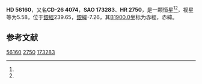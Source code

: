 {{Starbox begin
| name = HD 56160
}}
{{Starbox observe
| epoch = [[J2000.0|J2000.0]]
| constell = {{星座名待查}}<ref name=SIMBAD>{{cite web
 | url=http://simbad.u-strasbg.fr/simbad/sim-id?Ident=HR+2750
 | title=Pulsating variable Star
 | publisher=Centre de Données astronomiques de Strasbourg
 | work=SIMBAD
 | accessdate=2012-07-13
 | archive-date=2016-03-17
 | archive-url=https://web.archive.org/web/20160317075430/http://simbad.u-strasbg.fr/simbad/sim-id?Ident=HR+2750
 | dead-url=no
 }}</ref><ref name=DATA>{{cite web
 | url=http://vizier.u-strasbg.fr/viz-bin/VizieR-5?-out.add=.&-source=5050&-corr=PK=HR&-out.max=9999&HR=2750
 | title=VizieR Detailed Page
 | accessdate=2012-07-13
 | archive-date=2016-03-04
 | archive-url=https://web.archive.org/web/20160304204044/http://vizier.u-strasbg.fr/viz-bin/VizieR-5?-out.add=.&-source=5050&-corr=PK=HR&-out.max=9999&HR=2750
 | dead-url=no
 }}</ref>
| 星官 = 
| ra = {{RA|7|14|51.1}}<ref name=SIMBAD /><ref name=DATA />
| dec = {{DEC|-27|2|17}}<ref name=SIMBAD /><ref name=DATA />
| appmag_v = 5.58<ref name=SIMBAD /><ref name=DATA />
}}
{{Starbox character
| class = K4III<ref name=SIMBAD /><ref name=DATA />
| b-v = 1.22<ref name=SIMBAD /><ref name=DATA />
| u-b = 1.29<ref name=SIMBAD /><ref name=DATA />
| r-i = <ref name=SIMBAD /><ref name=DATA />
| variable = 
}}
{{Starbox astrometry
| radial_v = 1.29
| prop_mo_ra = 15
| parallax = 
| p_error = 
}}
{{Starbox catalog
| names =CD-26 4074，[[SAO星表|SAO]] 173283，[[HD星表|HD]] 56160，[[HR星表|HR]] 2750}}
{{Starbox reference |Simbad=HR+2750}}
{{Starbox end}}

'''HD 56160'''，又名'''CD-26 4074'''，'''SAO 173283'''、'''HR 2750'''，是一颗恒星<ref name=SIMBAD /><ref name=DATA />，视星等为5.58，位于[[銀道座標系|銀經]]239.65，[[銀道座標系|銀緯]]-7.26，其[[B1900.0|B1900.0]]坐标为赤經{{RA|7|10|48.6}}，赤緯{{DEC|-26|-7.26|48}}。

== 参考文献 ==
{{reflist}}

{{star-stub}}

[[Category:HD和HDE天體|56160]]
[[Category:HR天體|2750]]
[[Category:SAO天體|173283]]
